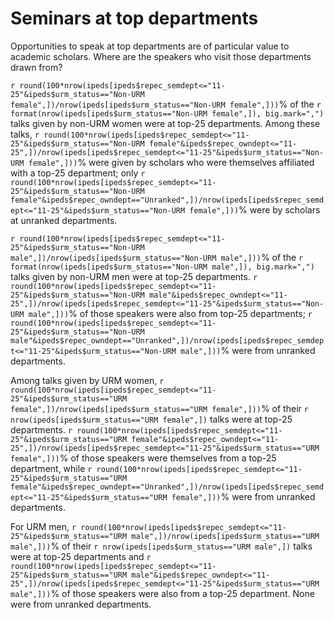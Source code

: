 # Seminars at top departments

Opportunities to speak at top departments are of particular value to academic scholars. Where are the speakers who visit those departments drawn from?

`r round(100*nrow(ipeds[ipeds$repec_semdept<="11-25"&ipeds$urm_status=="Non-URM female",])/nrow(ipeds[ipeds$urm_status=="Non-URM female",]))`\% of the `r format(nrow(ipeds[ipeds$urm_status=="Non-URM female",]), big.mark=",")` talks given by non-URM women were at top-25 departments. Among these talks, `r round(100*nrow(ipeds[ipeds$repec_semdept<="11-25"&ipeds$urm_status=="Non-URM female"&ipeds$repec_owndept<="11-25",])/nrow(ipeds[ipeds$repec_semdept<="11-25"&ipeds$urm_status=="Non-URM female",]))`\% were given by scholars who were themselves affiliated with a top-25 department; only `r round(100*nrow(ipeds[ipeds$repec_semdept<="11-25"&ipeds$urm_status=="Non-URM female"&ipeds$repec_owndept=="Unranked",])/nrow(ipeds[ipeds$repec_semdept<="11-25"&ipeds$urm_status=="Non-URM female",]))`\% were by scholars at unranked departments.

`r round(100*nrow(ipeds[ipeds$repec_semdept<="11-25"&ipeds$urm_status=="Non-URM male",])/nrow(ipeds[ipeds$urm_status=="Non-URM male",]))`\% of the `r format(nrow(ipeds[ipeds$urm_status=="Non-URM male",]), big.mark=",")` talks given by non-URM men were at top-25 departments. `r round(100*nrow(ipeds[ipeds$repec_semdept<="11-25"&ipeds$urm_status=="Non-URM male"&ipeds$repec_owndept<="11-25",])/nrow(ipeds[ipeds$repec_semdept<="11-25"&ipeds$urm_status=="Non-URM male",]))`\% of those speakers were also from top-25 departments; `r round(100*nrow(ipeds[ipeds$repec_semdept<="11-25"&ipeds$urm_status=="Non-URM male"&ipeds$repec_owndept=="Unranked",])/nrow(ipeds[ipeds$repec_semdept<="11-25"&ipeds$urm_status=="Non-URM male",]))`\% were from unranked departments.

Among talks given by URM women, `r round(100*nrow(ipeds[ipeds$repec_semdept<="11-25"&ipeds$urm_status=="URM female",])/nrow(ipeds[ipeds$urm_status=="URM female",]))`\% of their `r nrow(ipeds[ipeds$urm_status=="URM female",])` talks were at top-25 departments. `r round(100*nrow(ipeds[ipeds$repec_semdept<="11-25"&ipeds$urm_status=="URM female"&ipeds$repec_owndept<="11-25",])/nrow(ipeds[ipeds$repec_semdept<="11-25"&ipeds$urm_status=="URM female",]))`\% of those speakers were themselves from a top-25 department, while `r round(100*nrow(ipeds[ipeds$repec_semdept<="11-25"&ipeds$urm_status=="URM female"&ipeds$repec_owndept=="Unranked",])/nrow(ipeds[ipeds$repec_semdept<="11-25"&ipeds$urm_status=="URM female",]))`\% were from unranked departments.

For URM men, `r round(100*nrow(ipeds[ipeds$repec_semdept<="11-25"&ipeds$urm_status=="URM male",])/nrow(ipeds[ipeds$urm_status=="URM male",]))`\% of their `r nrow(ipeds[ipeds$urm_status=="URM male",])` talks were at top-25 departments and `r round(100*nrow(ipeds[ipeds$repec_semdept<="11-25"&ipeds$urm_status=="URM male"&ipeds$repec_owndept<="11-25",])/nrow(ipeds[ipeds$repec_semdept<="11-25"&ipeds$urm_status=="URM male",]))`\% of those speakers were also from a top-25 department. None were from unranked departments.